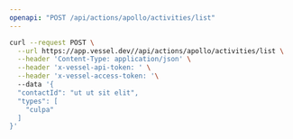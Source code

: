 ```yaml
---
openapi: "POST /api/actions/apollo/activities/list"
---
```


<RequestExample>

```bash Request
curl --request POST \
  --url https://app.vessel.dev//api/actions/apollo/activities/list \
  --header 'Content-Type: application/json' \
  --header 'x-vessel-api-token: ' \
  --header 'x-vessel-access-token: '\ 
  --data '{
  "contactId": "ut ut sit elit",
  "types": [
    "culpa"
  ]
}'
```

</RequestExample>


      